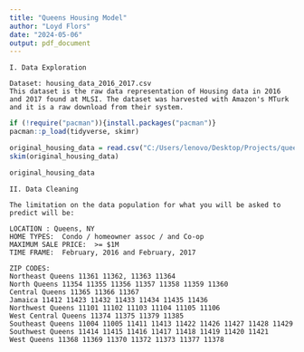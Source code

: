 ```yaml
---
title: "Queens Housing Model"
author: "Loyd Flors" 
date: "2024-05-06"
output: pdf_document 
---
```


```
I. Data Exploration
```
```
Dataset: housing_data_2016_2017.csv 
This dataset is the raw data representation of Housing data in 2016 and 2017 found at MLSI. The dataset was harvested with Amazon's MTurk and it is a raw download from their system.

```

```r
if (!require("pacman")){install.packages("pacman")}
pacman::p_load(tidyverse, skimr)
```

```r
original_housing_data = read.csv("C:/Users/lenovo/Desktop/Projects/queens-housing-price-model/housing_data_2016_2017.csv")
skim(original_housing_data)
```
```r
original_housing_data
```

```
II. Data Cleaning

The limitation on the data population for what you will be asked to predict will be:

LOCATION : Queens, NY
HOME TYPES:  Condo / homeowner assoc / and Co-op 
MAXIMUM SALE PRICE:  >= $1M 
TIME FRAME:  February, 2016 and February, 2017

ZIP CODES: 
Northeast Queens 11361 11362, 11363 11364
North Queens 11354 11355 11356 11357 11358 11359 11360
Central Queens 11365 11366 11367
Jamaica 11412 11423 11432 11433 11434 11435 11436
Northwest Queens 11101 11102 11103 11104 11105 11106
West Central Queens 11374 11375 11379 11385
Southeast Queens 11004 11005 11411 11413 11422 11426 11427 11428 11429
Southwest Queens 11414 11415 11416 11417 11418 11419 11420 11421
West Queens 11368 11369 11370 11372 11373 11377 11378
```

```r


```

